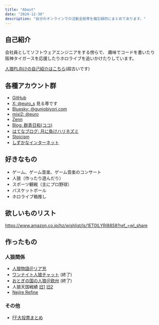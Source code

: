 ```yaml
---
title: "About"
date: "2024-12-30"
description: "自分のオンラインでの活動全般等を備忘録的にまとめてあります。"
---
```


## 自己紹介

会社員としてソフトウェアエンジニアをする傍らで、
趣味でコードを書いたり阪神タイガースを応援したりホロライブを追いかけたりしています。

[人狼PL向けの自己紹介はこちら](../posts/20181125-self-introduction-for-werewolf)(超古いです)

## 各種アカウント群

- [GitHub](https://github.com/y-moriya)
- [X: @euro_s](https://x.com/euro_s) 見る専です
- [Bluesky: @gunjobiyori.com](https://bsky.gunjobiyori.com)
- [mixi2: @euro](https://mixi.social/@euro)
- [Zenn](https://zenn.dev/euro)
- [Blog: 群青日和(ココ)](https://gunjobiyori.com)
- [はてなブログ: 月に負けハリネズミ](https://euro.hatenadiary.com/)
- [Stoicism](https://stoicism.gunjobiyori.com/)
- [しずかなインターネット](https://sizu.me/euro)

## 好きなもの

- ゲーム、ゲーム音楽、ゲーム音楽のコンサート
- 人狼（作ったり遊んだり）
- スポーツ観戦（主にプロ野球）
- バスケットボール
- ホロライブ箱推し

## 欲しいものリスト

https://www.amazon.co.jp/hz/wishlist/ls/1ET0ILYRI88S8?ref_=wl_share

## 作ったもの

### 人狼関係

- [人狼物語＠リア充](http://real.gunjobiyori.com/sow.cgi)
- [ワンナイト人狼チャット](http://onenight.gunjobiyori.com/) (終了)
- [おとぎの国の人狼＠欧州](http://europe.gunjobiyori.com/) (終了)
- 人狼天国戦績 [旧1](http://record.gunjobiyori.com/) [旧2](http://hrv.gunjobiyori.com/)
- [Nejire Refine](https://wiki3.jp/nejiten14494/page/15)

### その他

- [FF大投票まとめ](https://ff.gunjobiyori.com/)
